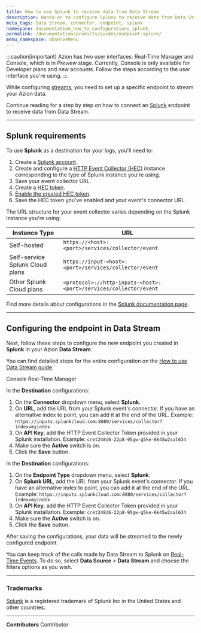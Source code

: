 ```yaml
---
title: How to use Splunk to receive data from Data Stream
description: Hands-on to configure Splunk to receive data from Data Stream.
meta_tags: Data Stream, connector, endpoint, splunk
namespace: documentation_how_to_configurations_splunk
permalink: /documentation/products/guides/endpoint-splunk/
menu_namespace: observeMenu
---
```



:::caution[important]
Azion has two user interfaces: Real-Time Manager and Console, which is in *Preview* stage. Currently, Console is only available for Developer plans and new accounts. Follow the steps according to the user interface you're using.
:::

While configuring [streams](/en/documentation/products/observe/data-stream/), you need to set up a specific endpoint to stream your Azion data.

Continue reading for a step by step on how to connect an [Splunk](https://www.splunk.com/) endpoint to receive data from Data Stream.

---

## Splunk requirements

To use **Splunk** as a destination for your logs, you'll need to:

1. Create a [Splunk account](https://www.splunk.com/en_us/download/splunk-cloud.html).
2. Create and configure a [HTTP Event Collector (HEC)](https://docs.splunk.com/Documentation/Splunk/latest/Data/UsetheHTTPEventCollector#Set_up_and_use_HTTP_Event_Collector_in_Splunk_Web) instance corresponding to the type of Splunk instance you're using.
3. Save your event collector URL.
4. Create a [HEC token](https://docs.splunk.com/Documentation/Splunk/latest/Data/UsetheHTTPEventCollector#Create_an_Event_Collector_token).
5. [Enable the created HEC token](https://docs.splunk.com/Documentation/Splunk/latest/Data/UsetheHTTPEventCollector#Enable_and_disable_Event_Collector_tokens).
6. Save the HEC token you've enabled and your event's connector URL.

The URL structure for your event collector varies depending on the Splunk instance you're using:

| Instance Type | URL |
| ------------- | --- |
| Self-hosted | `https://<host>:<port>/services/collector/event` |
| Self-service Splunk Cloud plans | `https://input-<host>:<port>/services/collector/event` |
| Other Splunk Cloud plans | `<protocol>://http-inputs-<host>:<port>/services/collector/event` |

Find more details about configurations in the [Splunk documentation page](https://docs.splunk.com/Documentation).

---

## Configuring the endpoint in Data Stream

Next, follow these steps to configure the new endpoint you created in **Splunk** in your Azion **Data Stream**.

You can find detailed steps for the entire configuration on the [How to use Data Stream guide](/en/documentation/products/guides/use-data-stream/).

<Tabs client:visible>
    <Fragment slot="tab.console">Console</Fragment>
    <Fragment slot="tab.rtm">Real-Time Manager</Fragment>

<Fragment slot="panel.console">

In the **Destination** configurations:

1. On the **Connector** dropdown menu, select **Splunk**.
2. On **URL**, add the URL from your Splunk event's connector. If you have an alternative index to point, you can add it at the end of the URL. Example: `https://inputs.splunkcloud.com:8080/services/collector?index=myindex`
3. On **API Key**, add the HTTP Event Collector Token provided in your Splunk installation. Example: `cret248d6-22p8-95gw-g5ke-6k45w2sal634`
4. Make sure the **Active** switch is on.
5. Click the **Save** button.

</Fragment>

<Fragment slot="panel.rtm">

In the **Destination** configurations:

1. On the **Endpoint Type** dropdown menu, select **Splunk**.
2. On **Splunk URL**, add the URL from your Splunk event's connector. If you have an alternative index to point, you can add it at the end of the URL. Example: `https://inputs.splunkcloud.com:8080/services/collector?index=myindex`
3. On **API Key**, add the HTTP Event Collector Token provided in your Splunk installation. Example: `cret248d6-22p8-95gw-g5ke-6k45w2sal634`
4. Make sure the **Active** switch is on.
5. Click the **Save** button.

</Fragment>
</Tabs>

After saving the configurations, your data will be streamed to the newly configured endpoint.

You can keep track of the calls made by Data Stream to Splunk on [Real-Time Events](/en/documentation/products/observe/real-time-events/). To do so, select **Data Source** > **Data Stream** and choose the filters options as you wish.

---

### Trademarks

[Splunk](https://www.splunk.com/) is a registered trademark of Splunk Inc in the United States and other countries.



---


**Contributors** <ContributorList>Contributor</ContributorList>
